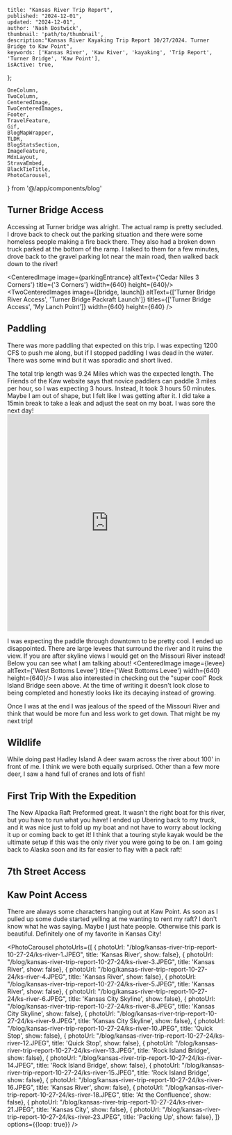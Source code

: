     title: "Kansas River Trip Report",
    published: "2024-12-01",
    updated: "2024-12-01",
    author: 'Nash Bostwick',
    thumbnail: 'path/to/thumbnail',
    description:"Kansas River Kayaking Trip Report 10/27/2024. Turner Bridge to Kaw Point",
    keywords: ['Kansas River', 'Kaw River', 'kayaking', 'Trip Report', 'Turner Bridge', 'Kaw Point'],
    isActive: true,
};


    OneColumn,
    TwoColumn,
    CenteredImage, 
    TwoCenteredImages, 
    Footer, 
    TravelFeature, 
    Gif, 
    BlogMapWrapper,
    TLDR,
    BlogStatsSection,
    ImageFeature,
    MdxLayout,
    StravaEmbed,
    BlackTieTitle,
    PhotoCarousel,
} from '@/app/components/blog'

<ImageFeature
title='Kansas River Trip Report'
image={featureImage}
/>


<BlogStatsSection
    date='1/27/2024'
    speedCFS={1200}
    distanceMiles={6}
    putIn='Turner Bridge'
    takeOut='Kaw Point'
/>



<MdxLayout>

<TLDR
text="I had a great late October trip on the Kaw. The fall colors were beautiful. The river was was slow resulting in lots of paddling!"
/>

## Turner Bridge Access
Accessing at Turner bridge was alright. The actual ramp is pretty secluded. I drove back to check out the parking situation and there were some homeless people making a fire back there. They also had a broken down truck parked at the bottom of the ramp. I talked to them for a few minutes, drove back to the gravel parking lot near the main road, then walked back down to the river!

<CenteredImage image={parkingEntrance} altText={'Cedar Niles 3 Corners'} title={'3 Corners'} width={640} height={640}/>
<TwoCenteredImages image={[bridge, launch]} altText={['Turner Bridge River Access', 'Turner Bridge Packraft Launch']} titles={['Turner Bridge Access', 'My Lanch Point']} width={640} height={640} />

## Paddling
There was more paddling that expected on this trip. I was expecting 1200 CFS to push me along, but if I stopped paddling I was dead in the water. There was some wind but it was sporadic and short lived. 

The total trip length was 9.24 Miles which was the expected length. The Friends of the Kaw website says that novice paddlers can paddle 3 miles per hour, so I was expecting 3 hours. Instead, It took 3 hours 50 minutes. Maybe I am out of shape, but I felt like I was getting after it. I did take a 15min break to take a leak and adjust the seat on my boat. I was sore the next day!
<TwoColumn>
    <StravaEmbed
    dataEmbedId={12760366647}
    />
    <iframe src='https://connect.garmin.com/modern/activity/embed/17393317922' title='Turner Bridge -> Confluence' width='465' height='500' frameBorder='0'></iframe>
</TwoColumn>

I was expecting the paddle through downtown to be pretty cool. I ended up disappointed. There are large levees that surround the river and it ruins the view. If you are after skyline views I would get on the Missouri River instead! Below you can see what I am talking about!
<CenteredImage image={levee} altText={'West Bottoms Levee'} title={'West Bottoms Levee'} width={640} height={640}/>
I was also interested in checking out the "super cool" Rock Island Bridge seen above. At the time of writing it doesn't look close to being completed and honestly looks like its decaying instead of growing.

Once I was at the end I was jealous of the speed of the Missouri River and think that would be more fun and less work to get down. That might be my next trip!

## Wildlife
While doing past Hadley Island A deer swam across the river about 100' in front of me. I think we were both equally surprised. Other than a few more deer, I saw a hand full of cranes and lots of fish!

## First Trip With the Expedition
The New Alpacka Raft Preformed great. It wasn't the right boat for this river, but you have to run what you have! I ended up Ubering back to my truck, and it was nice just to fold up my boat and not have to worry about locking it up or coming back to get it! I think that a touring style kayak would be the ultimate setup if this was the only river you were going to be on. I am going back to Alaska soon and its far easier to flay with a pack raft!

## 7th Street Access
<OneColumn>
    <BlogMapWrapper
        text='I ran into a guy fishing while heading down the river. He mentioned another access point on 7th street. I can confime this is true! This is musch closer to downtown. I belive it was about 3 miles from Kaw point. There is a dock and if I were taking someone who was newer to paddling, I would recommend from this access point to Kaw Park!'
        mapUrl={'https://www.google.com/maps/embed?pb=!1m14!1m12!1m3!1d1330.9936975780722!2d-94.62390219269248!3d39.075721519037145!2m3!1f0!2f0!3f0!3m2!1i1024!2i768!4f13.1!5e1!3m2!1sen!2sus!4v1730138050344!5m2!1sen!2sus'}
    />
</OneColumn>

## Kaw Point Access

<TwoColumn>
    There are always some characters hanging out at Kaw Point. As soon as I pulled up some dude started yelling at me wanting to rent my raft? I don't know what he was saying. Maybe I just hate people. Otherwise this park is beautiful. Definitely one of my favorite in Kansas City!
    <CenteredImage image={kawPoint} altText={'Kaw Point Downtown Kansas City Overlook'} title={'Kaw Point'} width={320} height={320}/>
</TwoColumn>

</MdxLayout>

<OneColumn>
    <BlackTieTitle
        title='Photo Gallery'
    />
</OneColumn>

<br/>

<PhotoCarousel 
photoUrls={[
{ photoUrl: "/blog/kansas-river-trip-report-10-27-24/ks-river-1.JPEG", title: 'Kansas River', show: false},
{ photoUrl: "/blog/kansas-river-trip-report-10-27-24/ks-river-3.JPEG", title: 'Kansas River', show: false},
{ photoUrl: "/blog/kansas-river-trip-report-10-27-24/ks-river-4.JPEG", title: 'Kansas River', show: false},
{ photoUrl: "/blog/kansas-river-trip-report-10-27-24/ks-river-5.JPEG", title: 'Kansas River', show: false},
{ photoUrl: "/blog/kansas-river-trip-report-10-27-24/ks-river-6.JPEG", title: 'Kansas City Skyline', show: false},
{ photoUrl: "/blog/kansas-river-trip-report-10-27-24/ks-river-8.JPEG", title: 'Kansas City Skyline', show: false},
{ photoUrl: "/blog/kansas-river-trip-report-10-27-24/ks-river-9.JPEG", title: 'Kansas City Skyline', show: false},
{ photoUrl: "/blog/kansas-river-trip-report-10-27-24/ks-river-10.JPEG", title: 'Quick Stop', show: false},
{ photoUrl: "/blog/kansas-river-trip-report-10-27-24/ks-river-12.JPEG", title: 'Quick Stop', show: false},
{ photoUrl: "/blog/kansas-river-trip-report-10-27-24/ks-river-13.JPEG", title: 'Rock Island Bridge', show: false},
{ photoUrl: "/blog/kansas-river-trip-report-10-27-24/ks-river-14.JPEG", title: 'Rock Island Bridge', show: false},
{ photoUrl: "/blog/kansas-river-trip-report-10-27-24/ks-river-15.JPEG", title: 'Rock Island Bridge', show: false},
{ photoUrl: "/blog/kansas-river-trip-report-10-27-24/ks-river-16.JPEG", title: 'Kansas River', show: false},
{ photoUrl: "/blog/kansas-river-trip-report-10-27-24/ks-river-18.JPEG", title: 'At the Confluence', show: false},
{ photoUrl: "/blog/kansas-river-trip-report-10-27-24/ks-river-21.JPEG", title: 'Kansas City', show: false},
{ photoUrl: "/blog/kansas-river-trip-report-10-27-24/ks-river-23.JPEG", title: 'Packing Up', show: false},
]}
options={{loop: true}} 
/>
